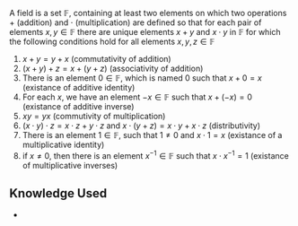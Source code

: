 A field is a set <math display="inline">\mathbb{F}</math>, containing at least two elements on which two operations <math display="inline">+</math> (addition) and <math display="inline">\cdot</math> (multiplication) are defined so that for each pair of elements <math display="inline">x, y \in \mathbb{F}</math> there are unique elements <math display="inline">x  +  y</math> and <math display="inline">x  \cdot y</math> in <math display="inline">\mathbb{F}</math> for which the following conditions hold for all elements <math display="inline">x, y , z \in \mathbb{F}</math>

# <math display="inline">x  +  y = y  +  x</math> (commutativity of addition)
# <math display="inline">\left(  x  +  y  \right)   +  z= x  +  \left( y  +  z \right)</math> (associativity of addition)
# There is an element <math display="inline">0 \in \mathbb{F}</math>, which is named <math display="inline">0</math> such that <math display="inline">x  +  0 = x</math> (existance of additive identity)
# For each <math display="inline">x</math>, we have an element <math display="inline">-x \in \mathbb{F}</math> such that <math display="inline">x  +  \left( -x \right) = 0</math> (existance of additive inverse)
# <math display="inline">xy = yx</math> (commutivity of multiplication)
# <math display="inline">\left( x  \cdot y \right)  \cdot z = x  \cdot z  +  y  \cdot z</math> and <math display="inline">x  \cdot  \left(  y  +  z \right)= x  \cdot y  + x  \cdot z</math> (distributivity)
# There is an element <math display="inline">1 \in \mathbb{F}</math>, such that <math display="inline">1 \neq 0</math> and <math display="inline">x  \cdot 1 =x</math> (existance of a multiplicative identity)
# if <math display="inline">x \neq 0</math>, then there is an element <math display="inline">x ^{-1} \in \mathbb{F}</math> such that <math display="inline">x  \cdot  x ^{-1} = 1</math> (existance of multiplicative inverses)

== Knowledge Used ==
* {{link|target=Set}}
{{Knowledge Metadata|Algebra|Definition}}